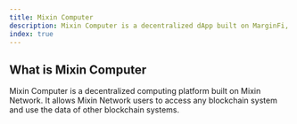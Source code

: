 ```yaml
---
title: Mixin Computer
description: Mixin Computer is a decentralized dApp built on MarginFi, enabling you to access native yield, embedded risk systems, and off-chain data plugins anywhere. Get Solana Native On-Chain Revenue on Mixin with Fluxor.
index: true
---
```


## What is Mixin Computer

Mixin Computer is a decentralized computing platform built on Mixin Network. It allows Mixin Network users to access any blockchain system and use the data of other blockchain systems.
